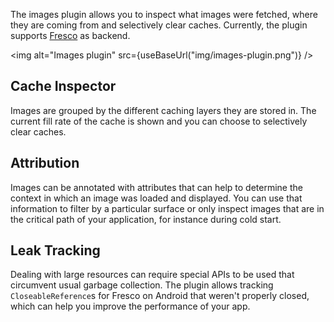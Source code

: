 
The images plugin allows you to inspect what images were fetched, where they are
coming from and selectively clear caches. Currently, the plugin supports
[Fresco](https://github.com/facebook/fresco/) as backend.

<img alt="Images plugin" src={useBaseUrl("img/images-plugin.png")} />

## Cache Inspector

Images are grouped by the different caching layers they are stored in. The current
fill rate of the cache is shown and you can choose to selectively clear caches.


## Attribution

Images can be annotated with attributes that can help to determine the context in
which an image was loaded and displayed. You can use that information to filter
by a particular surface or only inspect images that are in the critical path
of your application, for instance during cold start.

## Leak Tracking

Dealing with large resources can require special APIs to be used that circumvent
usual garbage collection. The plugin allows tracking `CloseableReference`s for
Fresco on Android that weren't properly closed, which can help you improve
the performance of your app.
